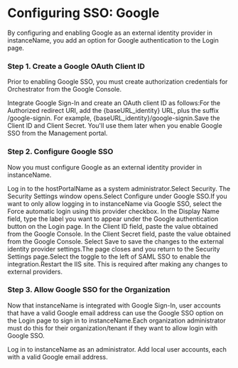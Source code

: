 ﻿# Configuring SSO: Google

By configuring and enabling Google as an external identity provider in instanceName, you add an option for Google authentication to the Login
            page.

### Step 1. Create a Google OAuth Client ID

Prior to enabling Google SSO, you must create authorization credentials for Orchestrator from the Google Console.

Integrate Google Sign-In and create an OAuth client ID as follows:For the Authorized redirect URI, add the  {baseURL_identity}
                        URL, plus the suffix /google-signin. For example,
                                {baseURL_identity}/google-signin.Save the Client ID and Client Secret. You'll use them later when you enable Google SSO from the Management portal.


### Step 2. Configure Google SSO

Now you must configure Google as an external identity provider in instanceName.

Log in to the hostPortalName as a system administrator.Select Security. The Security Settings window opens.Select Configure under Google SSO.If you want to only allow logging in to instanceName via Google SSO, select the Force automatic login using this provider checkbox. In the Display Name field, type the label you want to appear under the Google authentication button on the Login page. In the Client ID field, paste the value obtained from the Google Console. In the Client Secret field, paste the value obtained from the Google Console. Select Save to save the changes to the external identity provider settings.The page closes and you return to the Security Settings page.Select the toggle to the left of SAML SSO to enable the integration.Restart the IIS site. This is required after making any changes to external providers.


### Step 3. Allow Google SSO for the Organization

Now that instanceName is integrated with Google Sign-In, user accounts that have a valid Google email address can use the Google SSO option on the Login page to sign in to instanceName.Each organization administrator must do this for their organization/tenant if they want to allow login with Google SSO.

Log in to instanceName as an administrator. Add local user accounts, each with a valid Google email address.

